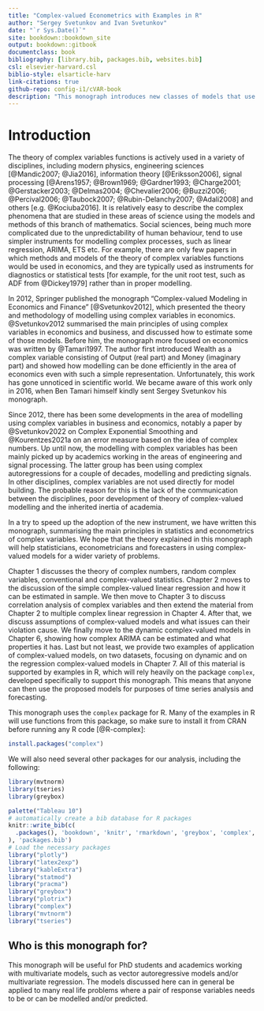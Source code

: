 ```yaml
--- 
title: "Complex-valued Econometrics with Examples in R"
author: "Sergey Svetunkov and Ivan Svetunkov"
date: "`r Sys.Date()`"
site: bookdown::bookdown_site
output: bookdown::gitbook
documentclass: book
bibliography: [library.bib, packages.bib, websites.bib]
csl: elsevier-harvard.csl
biblio-style: elsarticle-harv
link-citations: true
github-repo: config-i1/cVAR-book
description: "This monograph introduces new classes of models that use instrument of complex variables. This is for internal use only."
---
```


# Introduction {-}
The theory of complex variables functions is actively used in a variety of disciplines, including modern physics, engineering sciences [@Mandic2007; @Jia2016], information theory [@Eriksson2006], signal processing [@Arens1957; @Brown1969; @Gardner1993; @Charge2001; @Gerstacker2003; @Delmas2004; @Chevalier2006; @Buzzi2006; @Percival2006; @Taubock2007; @Rubin-Delanchy2007; @Adali2008] and others [e.g. @Kociuba2016]. It is relatively easy to describe the complex phenomena that are studied in these areas of science using the models and methods of this branch of mathematics. Social sciences, being much more complicated due to the unpredictability of human behaviour, tend to use simpler instruments for modelling complex processes, such as linear regression, ARIMA, ETS etc. For example, there are only few papers in which methods and models of the theory of complex variables functions would be used in economics, and they are typically used as instruments for diagnostics or statistical tests [for example, for the unit root test, such as ADF from @Dickey1979] rather than in proper modelling.

In 2012, Springer published the monograph “Complex-valued Modeling in Economics and Finance” [@Svetunkov2012], which presented the theory and methodology of modelling using complex variables in economics. @Svetunkov2012 summarised the main principles of using complex variables in economics and business, and discussed how to estimate some of those models. Before him, the monograph more focused on economics was written by @Tamari1997. The author first introduced Wealth as a complex variable consisting of Output (real part) and Money (imaginary part) and showed how modelling can be done efficiently in the area of economics even with such a simple representation. Unfortunately, this work has gone unnoticed in scientific world. We became aware of this work only in 2016, when Ben Tamari himself kindly sent Sergey Svetunkov his monograph.

Since 2012, there has been some developments in the area of modelling using complex variables in business and economics, notably a paper by @Svetunkov2022 on Complex Exponential Smoothing and @Kourentzes2021a on an error measure based on the idea of complex numbers. Up until now, the modelling with complex variables has been mainly picked up by academics working in the areas of engineering and signal processing. The latter group has been using complex autoregressions for a couple of decades, modelling and predicting signals. In other disciplines, complex variables are not used directly for model building. The probable reason for this is the lack of the communication between the disciplines, poor development of theory of complex-valued modelling and the inherited inertia of academia.

In a try to speed up the adoption of the new instrument, we have written this monograph, summarising the main principles in statistics and econometrics of complex variables. We hope that the theory explained in this monograph will help statisticians, econometricians and forecasters in using complex-valued models for a wider variety of problems.

Chapter 1 discusses the theory of complex numbers, random complex variables, conventional and complex-valued statistics. Chapter 2 moves to the discussion of the simple complex-valued linear regression and how it can be estimated in sample. We then move to Chapter 3 to discuss correlation analysis of complex variables and then extend the material from Chapter 2 to multiple complex linear regression in Chapter 4. After that, we discuss assumptions of complex-valued models and what issues can their violation cause. We finally move to the dynamic complex-valued models in Chapter 6, showing how complex ARIMA can be estimated and what properties it has. Last but not least, we provide two examples of application of complex-valued models, on two datasets, focusing on dynamic and on the regression complex-valued models in Chapter 7. All of this material is supported by examples in R, which will rely heavily on the package `complex`, developed specifically to support this monograph. This means that anyone can then use the proposed models for purposes of time series analysis and forecasting.

<!-- This work was partially supported by the Russian Foundation for Basic Research (grant No. 19-010-00610\19 "Theory, methods and methodologies of forecasting economic development by autoregression models of complex variables"). Thanks to this support, it became possible to carry out this research in general, forming a new scientific direction in statistical modelling and short-term forecasting. -->

<!-- The authors are grateful to those young scientists of St. Petersburg Polytechnic University of Peter the Great, who participated in this study, patiently testing the author's hypotheses. They helped forming the theory behind some of the models discussed in this monograph. We are pleased to mention their names: Evgeny Goltsev, Nikolai Pitukhin, Victoria Matskevich, Yulia Selivanova, Galina Siruk and Nazira Shaikhleeva. -->

This monograph uses the `complex` package for R. Many of the examples in R will use functions from this package, so make sure to install it from CRAN before running any R code [@R-complex]:
```r
install.packages("complex")
```

We will also need several other packages for our analysis, including the following:
```r
library(mvtnorm)
library(tseries)
library(greybox)
```

```r
palette("Tableau 10")
# automatically create a bib database for R packages
knitr::write_bib(c(
  .packages(), 'bookdown', 'knitr', 'rmarkdown', 'greybox', 'complex', 'plotrix', 'plotly', 'mvtnorm', 'tseries', 'datasets'
), 'packages.bib')
# Load the necessary packages
library("plotly")
library("latex2exp")
library("kableExtra")
library("statmod")
library("pracma")
library("greybox")
library("plotrix")
library("complex")
library("mvtnorm")
library("tseries")
```


## Who is this monograph for? {-}
This monograph will be useful for PhD students and academics working with multivariate models, such as vector autoregressive models and/or multivariate regression. The models discussed here can in general be applied to many real life problems where a pair of response variables needs to be or can be modelled and/or predicted. 

